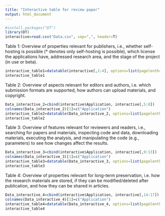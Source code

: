 ```yaml
---
title: "Interactive table for review paper"
output: html_document
---
```


```r
#install.packages("DT")
library(DT)
interactive=read.csv("Data.csv", sep=",", header=T)
```

Table 1: Overview of properties relevant for publishers, i.e., whether self-hosting is possible (* denotes only self-hosting is possible), which license the applications have, addressed research area, and the stage of the project (in use or beta).

```r
interactive_table1=datatable(interactive[,1:4], options=list(pagelenth=15, lengthMenu = c(11, 20), targets = 15))
interactive_table1
```

Table 2: Overview of aspects relevant for editors and authors, i.e. which submission formats are supported, how authors can upload materials, and copyright.

```r
Data_interactive_2=cbind(interactive$Application, interactive[,5:8])
colnames(Data_interactive_2)[1]=c("Application")
interactive_table2=datatable(Data_interactive_2, options=list(pagelenth=15, lengthMenu = c(11, 20), targets = 15))
interactive_table2
```

Table 3: Overview of features relevant for reviewers and readers, i.e., searching for papers and materials, inspecting code and data, downloading materials, executing the analysis, and manipulating the code (e.g., parameters) to see how changes affect the results.

```r
Data_interactive_3=cbind(interactive$Application, interactive[,9:13])
colnames(Data_interactive_3)[1]=c("Application")
interactive_table3=datatable(Data_interactive_3, options=list(pagelenth=15, lengthMenu = c(11, 20), targets = 15))
interactive_table3
```

Table 4: Overview of properties relevant for long-term preservation, i.e. how the research materials are stored, if they can be modified/deleted after publication, and how they can be shared in articles.

```r
Data_interactive_4=cbind(interactive$Application, interactive[,14:17])
colnames(Data_interactive_4)[1]=c("Application")
interactive_table4=datatable(Data_interactive_4, options=list(pagelenth=15, lengthMenu = c(11, 20), targets = 15))
interactive_table4
```